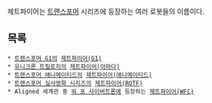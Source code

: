 제트파이어는 [[트랜스포머]] 시리즈에 등장하는 여러 로봇들의 이름이다.

== 목록 ==
 * [[트랜스포머 G1]]의 [[제트파이어(G1)]]
 * [[유니크론 트릴로지]]의 [[제트파이어(아마다)]] 
 * [[트랜스포머 애니메이티드]]의 [[제트파이어(애니메이티드)]]
 * [[트랜스포머 실사영화 시리즈]]의 [[제트파이어(ROTF)]] 
 * Aligned 세계관 중 [[워 포 사이버트론]]에 등장하는 [[제트파이어(WFC)]]

